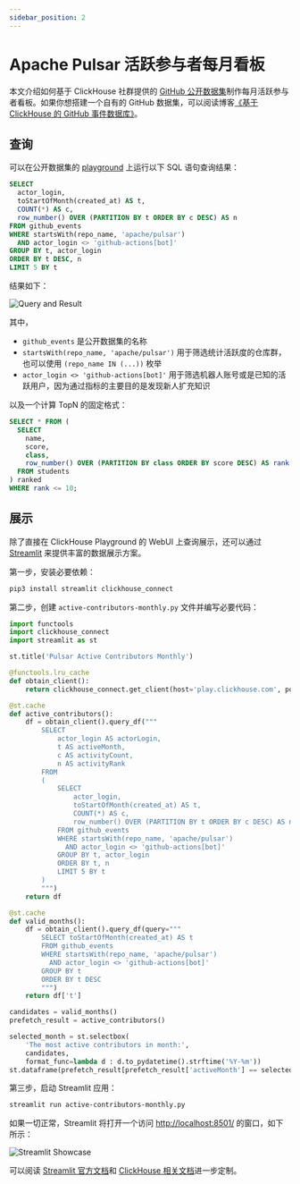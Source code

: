 ```yaml
---
sidebar_position: 2
---
```


# Apache Pulsar 活跃参与者每月看板

本文介绍如何基于 ClickHouse 社群提供的 [GitHub 公开数据集](https://clickhouse.com/docs/en/getting-started/playground)制作每月活跃参与者看板。如果你想搭建一个自有的 GitHub 数据集，可以阅读博客[《基于 ClickHouse 的 GitHub 事件数据库》](/blog/github-adventurer-with-clickhouse)。

## 查询

可以在公开数据集的 [playground](https://play.clickhouse.com/play?user=play) 上运行以下 SQL 语句查询结果：

```sql
SELECT
  actor_login,
  toStartOfMonth(created_at) AS t,
  COUNT(*) AS c,
  row_number() OVER (PARTITION BY t ORDER BY c DESC) AS n
FROM github_events
WHERE startsWith(repo_name, 'apache/pulsar')
  AND actor_login <> 'github-actions[bot]'
GROUP BY t, actor_login
ORDER BY t DESC, n
LIMIT 5 BY t
```

结果如下：

![Query and Result](playground-query-result.png)

其中，

* `github_events` 是公开数据集的名称
* `startsWith(repo_name, 'apache/pulsar')` 用于筛选统计活跃度的仓库群，也可以使用 `(repo_name IN (...))` 枚举
* `actor_login <> 'github-actions[bot]'` 用于筛选机器人账号或是已知的活跃用户，因为通过指标的主要目的是发现新人扩充知识

以及一个计算 TopN 的固定格式：

```sql
SELECT * FROM (
  SELECT
    name,
    score,
    class,
    row_number() OVER (PARTITION BY class ORDER BY score DESC) AS rank
  FROM students
) ranked
WHERE rank <= 10;
```

## 展示

除了直接在 ClickHouse Playground 的 WebUI 上查询展示，还可以通过 [Streamlit](https://streamlit.io/) 来提供丰富的数据展示方案。

第一步，安装必要依赖：

```bash
pip3 install streamlit clickhouse_connect
```

第二步，创建 `active-contributors-monthly.py` 文件并编写必要代码：

```python
import functools
import clickhouse_connect
import streamlit as st

st.title('Pulsar Active Contributors Monthly')

@functools.lru_cache
def obtain_client():
    return clickhouse_connect.get_client(host='play.clickhouse.com', port=443, username='play')

@st.cache
def active_contributors():
    df = obtain_client().query_df("""
        SELECT
            actor_login AS actorLogin,
            t AS activeMonth,
            c AS activityCount,
            n AS activityRank
        FROM
        (
            SELECT
                actor_login,
                toStartOfMonth(created_at) AS t,
                COUNT(*) AS c,
                row_number() OVER (PARTITION BY t ORDER BY c DESC) AS n
            FROM github_events
            WHERE startsWith(repo_name, 'apache/pulsar')
              AND actor_login <> 'github-actions[bot]'
            GROUP BY t, actor_login
            ORDER BY t, n
            LIMIT 5 BY t
        )
        """)
    return df

@st.cache
def valid_months():
    df = obtain_client().query_df(query="""
        SELECT toStartOfMonth(created_at) AS t
        FROM github_events
        WHERE startsWith(repo_name, 'apache/pulsar')
          AND actor_login <> 'github-actions[bot]'
        GROUP BY t
        ORDER BY t DESC
        """)
    return df['t']

candidates = valid_months()
prefetch_result = active_contributors()

selected_month = st.selectbox(
    'The most active contributors in month:',
    candidates,
    format_func=lambda d : d.to_pydatetime().strftime('%Y-%m'))
st.dataframe(prefetch_result[prefetch_result['activeMonth'] == selected_month].set_index('activityRank'))
```

第三步，启动 Streamlit 应用：

```bash
streamlit run active-contributors-monthly.py
```

如果一切正常，Streamlit 将打开一个访问 [http://localhost:8501/](http://localhost:8501/) 的窗口，如下所示：

![Streamlit Showcase](streamlit-showcase.png)

可以阅读 [Streamlit 官方文档](https://docs.streamlit.io/)和 [ClickHouse 相关文档](https://clickhouse.com/docs)进一步定制。


<GiscusComments discussionId={24}/>
